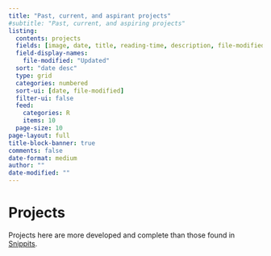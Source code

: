 ```yaml
---
title: "Past, current, and aspirant projects"
#subtitle: "Past, current, and aspiring projects"
listing:
  contents: projects
  fields: [image, date, title, reading-time, description, file-modified]
  field-display-names:
    file-modified: "Updated"
  sort: "date desc"
  type: grid
  categories: numbered
  sort-ui: [date, file-modified]
  filter-ui: false
  feed: 
    categories: R
    items: 10
  page-size: 10
page-layout: full
title-block-banner: true
comments: false
date-format: medium
author: ""
date-modified: ""
---
```


# [Projects]{.third-color}
Projects here are more developed and complete than those found in [Snippits](/sindex).
